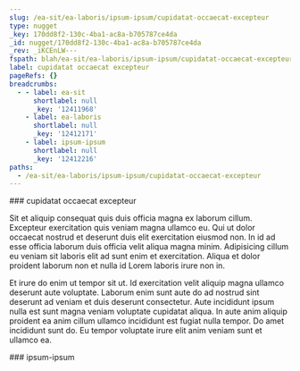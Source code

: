 ```yaml
---
slug: /ea-sit/ea-laboris/ipsum-ipsum/cupidatat-occaecat-excepteur
type: nugget
_key: 170dd8f2-130c-4ba1-ac8a-b705787ce4da
_id: nugget/170dd8f2-130c-4ba1-ac8a-b705787ce4da
_rev: _iKCEnLW---
fspath: blah/ea-sit/ea-laboris/ipsum-ipsum/cupidatat-occaecat-excepteur.md
label: cupidatat occaecat excepteur
pageRefs: {}
breadcrumbs:
  - - label: ea-sit
      shortlabel: null
      _key: '12411968'
    - label: ea-laboris
      shortlabel: null
      _key: '12412171'
    - label: ipsum-ipsum
      shortlabel: null
      _key: '12412216'
paths:
  - /ea-sit/ea-laboris/ipsum-ipsum/cupidatat-occaecat-excepteur
---
```


<NuggetArea>
<Nugget slug="/ea-sit/ea-laboris/ipsum-ipsum/cupidatat-occaecat-excepteur" type="nugget" _key="170dd8f2-130c-4ba1-ac8a-b705787ce4da" _id="nugget/170dd8f2-130c-4ba1-ac8a-b705787ce4da" _rev="_iKCEnLW---" fspath="blah/ea-sit/ea-laboris/ipsum-ipsum/cupidatat-occaecat-excepteur.md" label="cupidatat occaecat excepteur" paths="/ea-sit/ea-laboris/ipsum-ipsum/cupidatat-occaecat-excepteur">
<NuggetBody>
### cupidatat occaecat excepteur

Sit et aliquip consequat quis duis officia magna ex laborum cillum. Excepteur exercitation quis veniam magna ullamco eu. Qui ut dolor occaecat nostrud et deserunt duis elit exercitation eiusmod non. In id ad esse officia laborum duis officia velit aliqua magna minim. Adipisicing cillum eu veniam sit laboris elit ad sunt enim et exercitation. Aliqua et dolor proident laborum non et nulla id Lorem laboris irure non in.

Et irure do enim ut tempor sit ut. Id exercitation velit aliquip magna ullamco deserunt aute voluptate. Laborum enim sunt aute do ad nostrud sint deserunt ad veniam et duis deserunt consectetur. Aute incididunt ipsum nulla est sunt magna veniam voluptate cupidatat aliqua. In aute anim aliquip proident ea anim cillum ullamco incididunt est fugiat nulla tempor. Do amet incididunt sunt do. Eu tempor voluptate irure elit anim veniam sunt et ullamco ea.

</NuggetBody>
<Breadcrumbs>
<Crumbs>
<Crumb _key="12411968" label="ea-sit" /><Crumb _key="12412171" label="ea-laboris" /><Crumb _key="12412216" label="ipsum-ipsum" />
</Crumbs>
</Breadcrumbs>
</Nugget>

<NuggetsInbound>
</NuggetsInbound>
<NuggetsOutbound>
</NuggetsOutbound>
</NuggetArea>
<PassagesInbound>
<Passage direction="inbound" type="passage" _key="12412216" _id="passage/12412216" _rev="_iKCEnLS--_" label="ipsum-ipsum" passage="ipsum-ipsum" fspath="blah/ea-sit/ea-laboris/ipsum-ipsum" paths="/ea-sit/ea-laboris/ipsum-ipsum" slug="/ea-sit/ea-laboris/ipsum-ipsum">
<NuggetBody>
### ipsum-ipsum

</NuggetBody>
<Breadcrumbs>
<Crumbs>
<Crumb _key="12411968" label="ea-sit" /><Crumb _key="12412171" label="ea-laboris" />
</Crumbs>
</Breadcrumbs>
</Passage>

</PassagesInbound>
<PassagesOutbound>
</PassagesOutbound>